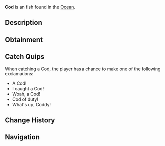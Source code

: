 {{FishInfobox
|image          = Cod.png
|rarity         = Uncommon
|sea            = First Sea
|location       = [[Ocean]]
|sublocation    = 
|sources        = Carbon Crate, Common Crate, Fish Barrel, Fishing Rod
|radar_location = 
|xp             = 70
|weather        = Foggy
|time           = 
|season         = Winter, Spring
|bait           = Minnow
|base_weight    = 10
|base_value     = 90
|weight_range   = 8
|base_chance    = 75
|base_resil     = 70
}}
'''Cod''' is an {{Rarity|Uncommon}} fish found in the [[Ocean]].

== Description ==
{{Description|Cod are robust, deep-water fish. Best found in the open cold oceans during winter and spring. Cods are a reliable and rewarding catch with substantial size and strong fighting ability.|Bestiary Entry}}

== Obtainment ==
{{Description|Found in cold deep ocean water.|Bestiary Hint}}
{{Fish Availability|
Ancient Isle/Algae Hunt
Ancient Isle/Surrounding Ocean
Apex Fish Hunt/Mosslurker
Atlantis/Surrounding Ocean
FischFright/Frightful Pool
Forsaken Shores/Algae Hunt
Golden Tide
LEGO Pool/Studolodon Hunt
Lovestorm/Normal
Lovestorm/Supercharged
Lucky Event/Blarney McBreeze
Lucky Event/O'Mango Goldgrin
Lucky Event/Plumrick O'Luck
Lucky Event/Rowdy McCharm
Lucky Event/Sunny O'Coin
Megalodon Hunt/Eclipse and Weekend
Megalodon Hunt/Normal
Mushgrove Swamp/Algae Hunt
Narwhal Hunt/Beluga/First Sea
Narwhal Hunt/Magician Narwhal/First Sea
Narwhal Hunt/Narwhal/First Sea
Northern Summit/Surrounding Ocean
Ocean
Ocean/Deep Ocean
Ocean/Harvesters Spike
Ocean/Strange Whirlpool
Ocean/The Arch
Orca Migration/Ancient
Orca Migration/Normal
Roslit Bay/Clam Abundance
Roslit Bay/Surrounding Ocean
Shark Hunt/Great Hammerhead Shark
Shark Hunt/Great White Shark
Shark Hunt/Whale Shark
Snowcap Island/Algae Hunt
Snowcap Island/Surrounding Ocean
Whale Migration/Moby
Whale Migration/Normal
|top_rods      = 
Free Spirit Rod\266571.91\173881.79;
Leviathan's Fang Rod\264425.88\202765.84;
Trident Rod\258596.15\139452.78;
Azure Of Lagoon\236998.28\187329.44;
No-Life Rod\222882.58\192142.24;
Training Rod\185950.82\193846.15;
Flimsy Rod\158355.71\134343.8;
Seraphic Rod\215038.68\196508.34;
Wildflower Rod\206873.02\196275.57;
Fungal Rod\195072.36\196186.82;
Firefly Rod\212007.96\195370.42;
Resourceful Rod\191389.03\191571.8;
Astralhook Rod\213562.37\72119.95;
Blazebringer Rod\212149.15\193495.18;
Challenger's Rod\210622.84\189399.58;
Rod Of The Forgotten Fang\210493.04\177800.49;
Ethereal Prism Rod\207898.99\142983.28;
Rod Of The Exalted One\206230.3\161690.17;
Verdant Shear Rod\205745.04\195297.25;
Rod Of The Depths\204083.67\158165.49;
Zeus Rod\202644.48\177900.11;
Depthseeker Rod\200291.45\180250.57;
Avalanche Rod\197974.1\178671.53;
Volcanic Rod\195673.91\173714.82;
Steady Rod\100691.02\96983.7
|recommended   = Trident Rod
}}

== Catch Quips ==
When catching a Cod, the player has a chance to make one of the following exclamations:
* A Cod!
* I caught a Cod!
* Woah, a Cod!
* Cod of duty!
* What's up, Coddy!

== Change History ==
{{Change History|{{subst:Current Version}}}}

== Navigation ==
{{Fish Navbox|Ocean}}